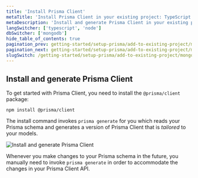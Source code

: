 ```yaml
---
title: 'Install Prisma Client'
metaTitle: 'Install Prisma Client in your existing project: TypeScript and MongoDB'
metaDescription: 'Install and generate Prisma Client in your existing project using a MongoDB database and TypeScript.'
langSwitcher: ['typescript', 'node']
dbSwitcher: ['mongodb']
hide_table_of_contents: true
pagination_prev: getting-started/setup-prisma/add-to-existing-project/mongodb/introspection-typescript-mongodb
pagination_next: getting-started/setup-prisma/add-to-existing-project/mongodb/querying-the-database-typescript-mongodb
slugSwitch: /getting-started/setup-prisma/add-to-existing-project/mongodb/install-prisma-client-
---
```

 
## Install and generate Prisma Client

To get started with Prisma Client, you need to install the `@prisma/client` package:

```terminal copy
npm install @prisma/client
```

The install command invokes `prisma generate` for you which reads your Prisma schema and generates a version of Prisma Client that is _tailored_ to your models.

![Install and generate Prisma Client](/img/getting-started/prisma-client-install-and-generate.png)

Whenever you make changes to your Prisma schema in the future, you manually need to invoke `prisma generate` in order to accommodate the changes in your Prisma Client API.
